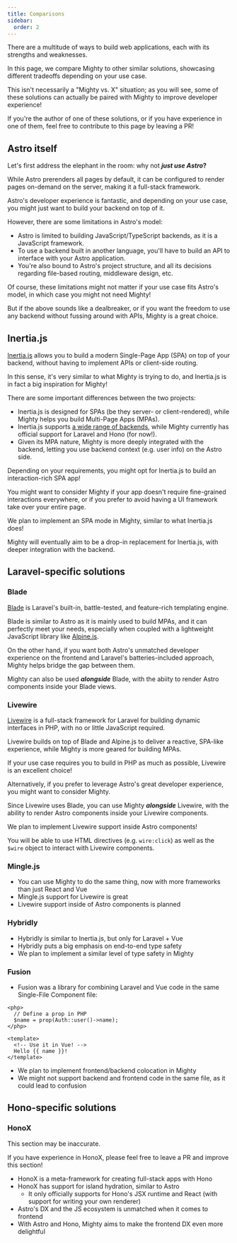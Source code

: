 ```yaml
---
title: Comparisons
sidebar:
  order: 2
---
```



There are a multitude of ways to build web applications, each with its strengths and weaknesses.

In this page, we compare Mighty to other similar solutions, showcasing different tradeoffs depending on your use case.

This isn't necessarily a "Mighty vs. X" situation; as you will see, some of these solutions can actually be paired with Mighty to improve developer experience!

<Aside>
  If you're the author of one of these solutions, or if you have experience in
  one of them, feel free to contribute to this page by leaving a PR!
</Aside>

## Astro itself

Let's first address the elephant in the room: why not **_just use Astro_?**

While Astro prerenders all pages by default, it can be configured to render pages on-demand on the server, making it a full-stack framework.

Astro's developer experience is fantastic, and depending on your use case, you might just want to build your backend on top of it.

However, there are some limitations in Astro's model:

- Astro is limited to building JavaScript/TypeScript backends, as it is a JavaScript framework.
- To use a backend built in another language, you'll have to build an API to interface with your Astro application.
- You're also bound to Astro's project structure, and all its decisions regarding file-based routing, middleware design, etc.

Of course, these limitations might not matter if your use case fits Astro's model, in which case you might not need Mighty!

But if the above sounds like a dealbreaker, or if you want the freedom to use any backend without fussing around with APIs, Mighty is a great choice.

## Inertia.js

[Inertia.js](https://inertiajs.com/) allows you to build a modern Single-Page App (SPA) on top of your backend, without having to implement APIs or client-side routing.

In this sense, it's very similar to what Mighty is trying to do, and Inertia.js is in fact a big inspiration for Mighty!

There are some important differences between the two projects:

- Inertia.js is designed for SPAs (be they server- or client-rendered), while Mighty helps you build Multi-Page Apps (MPAs).
- Inertia.js supports [a wide range of backends](https://inertiajs.com/community-adapters), while Mighty currently has official support for Laravel and Hono (for now!).
- Given its MPA nature, Mighty is more deeply integrated with the backend, letting you use backend context (e.g. user info) on the Astro side.

Depending on your requirements, you might opt for Inertia.js to build an interaction-rich SPA app!

You might want to consider Mighty if your app doesn't require fine-grained interactions everywhere, or if you prefer to avoid having a UI framework take over your entire page.

<Aside>
We plan to implement an SPA mode in Mighty, similar to what Inertia.js does!

Mighty will eventually aim to be a drop-in replacement for Inertia.js, with deeper integration with the backend.

</Aside>

## Laravel-specific solutions

### Blade

[Blade](https://laravel.com/docs/12.x/blade) is Laravel's built-in, battle-tested, and feature-rich templating engine.

Blade is similar to Astro as it is mainly used to build MPAs, and it can perfectly meet your needs, especially when coupled with a lightweight JavaScript library like [Alpine.js](https://alpinejs.dev/).

On the other hand, if you want both Astro's unmatched developer experience on the frontend and Laravel's batteries-included approach, Mighty helps bridge the gap between them.

Mighty can also be used **_alongside_** Blade, with the abiity to render Astro components inside your Blade views.

### Livewire

[Livewire](https://livewire.laravel.com/) is a full-stack framework for Laravel for building dynamic interfaces in PHP, with no or little JavaScript required.

Livewire builds on top of Blade and Alpine.js to deliver a reactive, SPA-like experience, while Mighty is more geared for building MPAs.

If your use case requires you to build in PHP as much as possible, Livewire is an excellent choice!

Alternatively, if you prefer to leverage Astro's great developer experience, you might want to consider Mighty.

Since Livewire uses Blade, you can use Mighty **_alongside_** Livewire, with the ability to render Astro components inside your Livewire components.

<Aside>
We plan to implement Livewire support inside Astro components!

You will be able to use HTML directives (e.g. `wire:click`) as well as the `$wire` object to interact with Livewire components.

</Aside>

### Mingle.js

- You can use Mighty to do the same thing, now with more frameworks than just React and Vue
- Mingle.js support for Livewire is great
- Livewire support inside of Astro components is planned

### Hybridly

- Hybridly is similar to Inertia.js, but only for Laravel + Vue
- Hybridly puts a big emphasis on end-to-end type safety
- We plan to implement a similar level of type safety in Mighty

### Fusion

- Fusion was a library for combining Laravel and Vue code in the same Single-File Component file:

```vue
<php>
  // Define a prop in PHP
  $name = prop(Auth::user()->name);
</php>

<template>
  <!-- Use it in Vue! -->
  Hello {{ name }}!
</template>
```

- We plan to implement frontend/backend colocation in Mighty
- We might not support backend and frontend code in the same file, as it could lead to confusion

## Hono-specific solutions

### HonoX

<Aside type="caution">
This section may be inaccurate.

If you have experience in HonoX, please feel free to leave a PR and improve this section!

</Aside>

- HonoX is a meta-framework for creating full-stack apps with Hono
- HonoX has support for island hydration, similar to Astro
  - It only officially supports for Hono's JSX runtime and React (with support for writing your own renderer)
- Astro's DX and the JS ecosystem is unmatched when it comes to frontend
- With Astro and Hono, Mighty aims to make the frontend DX even more delightful
